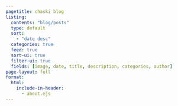 ```yaml
---
pagetitle: chaski blog
listing:
  contents: "blog/posts"
  type: default
  sort:
    - "date desc"
  categories: true
  feed: true
  sort-ui: true
  filter-ui: true
  fields: [image, date, title, description, categories, author]
page-layout: full
format:
  html:
    include-in-header: 
      - about.ejs
---
```


<!--ORIGINAL LANDING PAGE -->
<!-- ---
title: "chaski"
image: favicon.png
comments: false
about:
  template: jolla
  links:
    - icon: twitter
      text: twitter
      href: "https://x.com/enzokro_"
    - icon: github
      text: github
      href: "https://github.com/enzokro"
toc: false
sidebar: false
---

#### [Blog](blog/)

#### ML Engineer in NYC 
##### Posts on applied ML and DSP  -->
